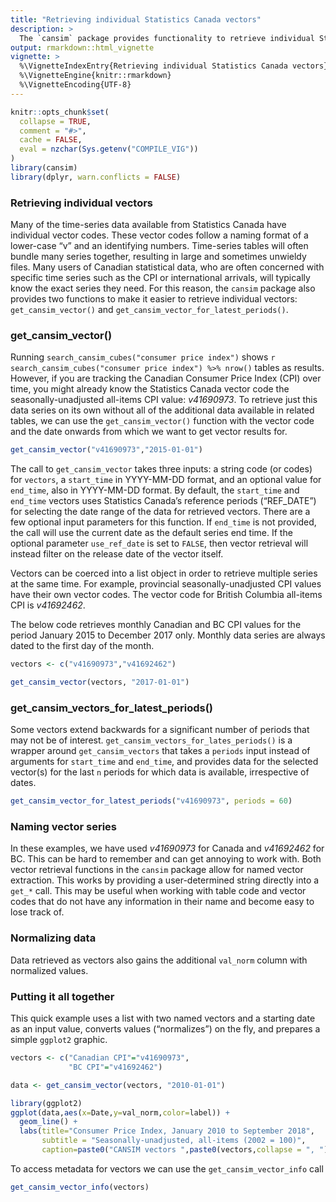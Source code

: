 ```yaml
---
title: "Retrieving individual Statistics Canada vectors"
description: >
  The `cansim` package provides functionality to retrieve individual Statistics Canada vectors or access data by table and coordinate, which are often used for specific time series data and is generally faster than downloading entire tables.
output: rmarkdown::html_vignette
vignette: >
  %\VignetteIndexEntry{Retrieving individual Statistics Canada vectors}
  %\VignetteEngine{knitr::rmarkdown}
  %\VignetteEncoding{UTF-8}
---
```


```r
knitr::opts_chunk$set(
  collapse = TRUE,
  comment = "#>",
  cache = FALSE,
  eval = nzchar(Sys.getenv("COMPILE_VIG"))
)
library(cansim)
library(dplyr, warn.conflicts = FALSE)
```

### Retrieving individual vectors 

Many of the time-series data available from Statistics Canada have individual vector codes. These vector codes follow a naming format of a lower-case "v" and an identifying numbers. Time-series tables will often bundle many series together, resulting in large and sometimes unwieldy files. Many users of Canadian statistical data, who are often concerned with specific time series such as the CPI or international arrivals, will typically know the exact series they need. For this reason, the `cansim` package also provides two functions to make it easier to retrieve individual vectors: `get_cansim_vector()` and `get_cansim_vector_for_latest_periods()`. 

### get_cansim_vector()

Running `search_cansim_cubes("consumer price index")` shows `r search_cansim_cubes("consumer price index") %>% nrow()` tables as results. However, if you are tracking the Canadian Consumer Price Index (CPI) over time, you might already know the Statistics Canada vector code the seasonally-unadjusted all-items CPI value: *v41690973*. To retrieve just this data series on its own without all of the additional data available in related tables, we can use the `get_cansim_vector()` function with the vector code and the date onwards from which we want to get vector results for.
```r
get_cansim_vector("v41690973","2015-01-01")
```

The call to `get_cansim_vector` takes three inputs: a string code (or codes) for `vectors`, a `start_time` in YYYY-MM-DD format, and an optional value for `end_time`, also in YYYY-MM-DD format. By default, the `start_time` and `end_time` vectors uses Statistics Canada's reference periods ("REF_DATE") for selecting the date range of the data for retrieved vectors. There are a few optional input parameters for this function. If `end_time` is not provided, the call will use the current date as the default series end time. If the optional parameter `use_ref_date` is set to `FALSE`, then vector retrieval will instead filter on the release date of the vector itself.

Vectors can be coerced into a list object in order to retrieve multiple series at the same time. For example, provincial seasonally-unadjusted CPI values have their own vector codes. The vector code for British Columbia all-items CPI is *v41692462*.

The below code retrieves monthly Canadian and BC CPI values for the period January 2015 to December 2017 only. Monthly data series are always dated to the first day of the month. 
```r
vectors <- c("v41690973","v41692462")

get_cansim_vector(vectors, "2017-01-01")
```

### get_cansim_vectors_for_latest_periods()

Some vectors extend backwards for a significant number of periods that may not be of interest. `get_cansim_vectors_for_lates_periods()` is a wrapper around `get_cansim_vectors` that takes a `periods` input instead of arguments for `start_time` and `end_time`, and provides data for the selected vector(s) for the last `n` periods for which data is available, irrespective of dates. 
```r
get_cansim_vector_for_latest_periods("v41690973", periods = 60)
```

### Naming vector series

In these examples, we have used *v41690973* for Canada and *v41692462* for BC. This can be hard to remember and can get annoying to work with. Both vector retrieval functions in the `cansim` package allow for named vector extraction. This works by providing a user-determined string directly into a `get_*` call. This may be useful when working with table code and vector codes that do not have any information in their name and become easy to lose track of. 

### Normalizing data

Data retrieved as vectors also gains the additional `val_norm` column with normalized values.

### Putting it all together

This quick example uses a list with two named vectors and a starting date as an input value, converts values ("normalizes") on the fly, and prepares a simple `ggplot2` graphic.
```r

vectors <- c("Canadian CPI"="v41690973",
             "BC CPI"="v41692462")

data <- get_cansim_vector(vectors, "2010-01-01")

library(ggplot2)
ggplot(data,aes(x=Date,y=val_norm,color=label)) +
  geom_line() +
  labs(title="Consumer Price Index, January 2010 to September 2018",
       subtitle = "Seasonally-unadjusted, all-items (2002 = 100)",
       caption=paste0("CANSIM vectors ",paste0(vectors,collapse = ", ")),x="",y="",color="")
```
To access metadata for vectors we can use the `get_cansim_vector_info` call
```r
get_cansim_vector_info(vectors)
```
